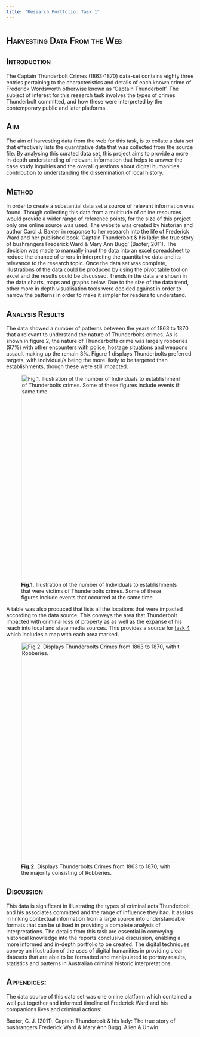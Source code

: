 ---
title: "Research Portfolio: Task 1"
---

# ~[Harvesting Data From the Web]{.smallcaps}~

## [Introduction]{.smallcaps}

The Captain Thunderbolt Crimes (1863-1870) data-set contains eighty three entries pertaining to the characteristics and details of each known crime of Frederick Wordsworth otherwise known as 'Captain Thunderbolt'. The subject of interest for this research task involves the types of crimes Thunderbolt committed, and how these were interpreted by the contemporary public and later platforms.

## [Aim]{.smallcaps}

The aim of harvesting data from the web for this task, is to collate a data set that effectively lists the quantitative data that was collected from the source file. By analysing this curated data set, this project aims to provide a more in-depth understanding of relevant information that helps to answer the case study inquiries and the overall questions about digital humanities contribution to understanding the dissemination of local history.

## [Method]{.smallcaps}

In order to create a substantial data set a source of relevant information was found. Though collecting this data from a multitude of online resources would provide a wider range of reference points, for the size of this project only one online source was used. The website was created by historian and author Carol J. Baxter in response to her research into the life of Frederick Ward and her published book 'Captain Thunderbolt & his lady: the true story of bushrangers Frederick Ward & Mary Ann Bugg' (Baxter, 2011). The decision was made to manually input the data into an excel spreadsheet to reduce the chance of errors in interpreting the quantitative data and its relevance to the research topic. Once the data set was complete, illustrations of the data could be produced by using the pivot table tool on excel and the results could be discussed. Trends in the data are shown in the data charts, maps and graphs below. Due to the size of the data trend, other more in depth visualisation tools were decided against in order to narrow the patterns in order to make it simpler for readers to understand.

## [Analysis Results]{.smallcaps}

The data showed a number of patterns between the years of 1863 to 1870 that a relevant to understand the nature of Thunderbolts crimes. As is shown in figure 2, the nature of Thunderbolts crime was largely robberies (97%) with other encounters with police, hostage situations and weapons assault making up the remain 3%. Figure 1 displays Thunderbolts preferred targets, with individual/s being the more likely to be targeted than establishments, though these were still impacted.

![**Fig.1.** Illustration of the number of Individuals to establishments that were victims of Thunderbolts crimes. Some of these figures include events that occurred at the same time](images/Individuals-Establishments%20Robbed.png){fig-align="center" width="552"}

A table was also produced that lists all the locations that were impacted according to the data source. This conveys the area that Thunderbolt impacted with criminal loss of property as as well as the expanse of his reach into local and state media sources. This provides a source for [task 4](Task4.qmd) which includes a map with each area marked.

![**Fig.2.** Displays Thunderbolts Crimes from 1863 to 1870, with the majority consisting of Robberies.](Images/Picture3.jpg){fig-align="center" width="589"}

## [Discussion]{.smallcaps}

This data is significant in illustrating the types of criminal acts Thunderbolt and his associates committed and the range of influence they had. It assists in linking contextual information from a large source into understandable formats that can be utilised in providing a complete analysis of interpretations. The details from this task are essential in conveying historical knowledge into the reports conclusive discussion, enabling a more informed and in-depth portfolio to be created. The digital techniques convey an illustration of the uses of digital humanities in providing clear datasets that are able to be formatted and manipulated to portray results, statistics and patterns in Australian criminal historic interpretations.

## [Appendices:]{.smallcaps}

The data source of this data set was one online platform which contained a well put together and informed timeline of Frederick Ward and his companions lives and criminal actions:

Baxter, C. J. (2011). Captain Thunderbolt & his lady: The true story of bushrangers Frederick Ward & Mary Ann Bugg. Allen & Unwin.
